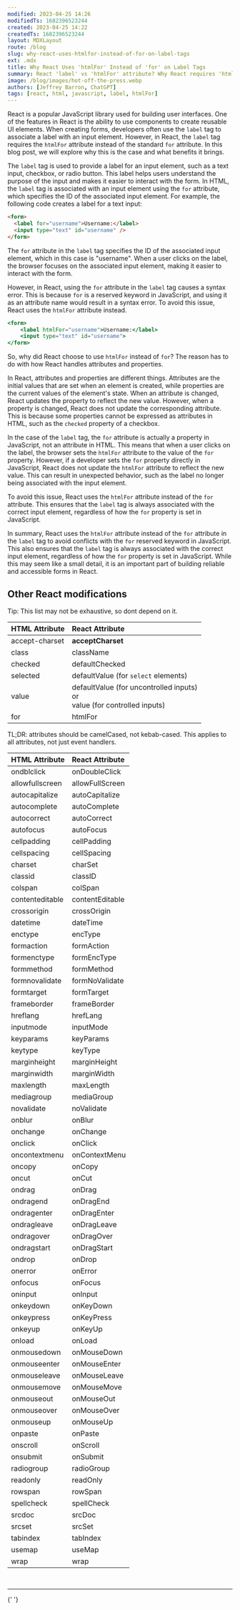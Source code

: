 ```yaml
---
modified: 2023-04-25 14:26
modifiedTs: 1682396523244
created: 2023-04-25 14:22
createdTs: 1682396523244
layout: MDXLayout
route: /blog
slug: why-react-uses-htmlfor-instead-of-for-on-label-tags
ext: .mdx
title: Why React Uses 'htmlFor' Instead of 'for' on Label Tags
summary: React 'label' vs 'htmlFor' attribute? Why React requires 'htmlFor'.
image: /blog/images/hot-off-the-press.webp
authors: [Jeffrey Barron, ChatGPT]
tags: [react, html, javascript, label, htmlFor]
---
```


React is a popular JavaScript library used for building user interfaces. One of the features in React is the ability to use components to create reusable UI elements. When creating forms, developers often use the `label` tag to associate a label with an input element. However, in React, the `label` tag requires the `htmlFor` attribute instead of the standard `for` attribute. In this blog post, we will explore why this is the case and what benefits it brings.

The `label` tag is used to provide a label for an input element, such as a text input, checkbox, or radio button. This label helps users understand the purpose of the input and makes it easier to interact with the form. In HTML, the `label` tag is associated with an input element using the `for` attribute, which specifies the ID of the associated input element. For example, the following code creates a label for a text input:

```html
<form>
  <label for="username">Username:</label>
  <input type="text" id="username" />
</form>
```

The `for` attribute in the `label` tag specifies the ID of the associated input element, which in this case is "username". When a user clicks on the label, the browser focuses on the associated input element, making it easier to interact with the form.

However, in React, using the `for` attribute in the `label` tag causes a syntax error. This is because `for` is a reserved keyword in JavaScript, and using it as an attribute name would result in a syntax error. To avoid this issue, React uses the `htmlFor` attribute instead.

```jsx
<form>
	<label htmlFor="username">Username:</label>
	<input type="text" id="username">
</form>
```

So, why did React choose to use `htmlFor` instead of `for`? The reason has to do with how React handles attributes and properties.

In React, attributes and properties are different things. Attributes are the initial values that are set when an element is created, while properties are the current values of the element's state. When an attribute is changed, React updates the property to reflect the new value. However, when a property is changed, React does not update the corresponding attribute. This is because some properties cannot be expressed as attributes in HTML, such as the `checked` property of a checkbox.

In the case of the `label` tag, the `for` attribute is actually a property in JavaScript, not an attribute in HTML. This means that when a user clicks on the label, the browser sets the `htmlFor` attribute to the value of the `for` property. However, if a developer sets the `for` property directly in JavaScript, React does not update the `htmlFor` attribute to reflect the new value. This can result in unexpected behavior, such as the label no longer being associated with the input element.

To avoid this issue, React uses the `htmlFor` attribute instead of the `for` attribute. This ensures that the `label` tag is always associated with the correct input element, regardless of how the `for` property is set in JavaScript.

In summary, React uses the `htmlFor` attribute instead of the `for` attribute in the `label` tag to avoid conflicts with the `for` reserved keyword in JavaScript. This also ensures that the `label` tag is always associated with the correct input element, regardless of how the `for` property is set in JavaScript. While this may seem like a small detail, it is an important part of building reliable and accessible forms in React.

## Other React modifications

Tip: This list may not be exhaustive, so dont depend on it.

| HTML Attribute | React Attribute                                                                   |
| :------------- | :-------------------------------------------------------------------------------- |
| accept-charset | **acceptCharset**                                                                 |
| class          | className                                                                         |
| checked        | defaultChecked                                                                    |
| selected       | defaultValue (for `select` elements)                                              |
| value          | defaultValue (for uncontrolled inputs)<br />or<br />value (for controlled inputs) |
| for            | htmlFor                                                                           |

TL;DR: attributes should be camelCased, not kebab-cased. This applies to all attributes, not just event handlers.

| HTML Attribute  | React Attribute |
| :-------------- | :-------------- |
| ondblclick      | onDoubleClick   |
| allowfullscreen | allowFullScreen |
| autocapitalize  | autoCapitalize  |
| autocomplete    | autoComplete    |
| autocorrect     | autoCorrect     |
| autofocus       | autoFocus       |
| cellpadding     | cellPadding     |
| cellspacing     | cellSpacing     |
| charset         | charSet         |
| classid         | classID         |
| colspan         | colSpan         |
| contenteditable | contentEditable |
| crossorigin     | crossOrigin     |
| datetime        | dateTime        |
| enctype         | encType         |
| formaction      | formAction      |
| formenctype     | formEncType     |
| formmethod      | formMethod      |
| formnovalidate  | formNoValidate  |
| formtarget      | formTarget      |
| frameborder     | frameBorder     |
| hreflang        | hrefLang        |
| inputmode       | inputMode       |
| keyparams       | keyParams       |
| keytype         | keyType         |
| marginheight    | marginHeight    |
| marginwidth     | marginWidth     |
| maxlength       | maxLength       |
| mediagroup      | mediaGroup      |
| novalidate      | noValidate      |
| onblur          | onBlur          |
| onchange        | onChange        |
| onclick         | onClick         |
| oncontextmenu   | onContextMenu   |
| oncopy          | onCopy          |
| oncut           | onCut           |
| ondrag          | onDrag          |
| ondragend       | onDragEnd       |
| ondragenter     | onDragEnter     |
| ondragleave     | onDragLeave     |
| ondragover      | onDragOver      |
| ondragstart     | onDragStart     |
| ondrop          | onDrop          |
| onerror         | onError         |
| onfocus         | onFocus         |
| oninput         | onInput         |
| onkeydown       | onKeyDown       |
| onkeypress      | onKeyPress      |
| onkeyup         | onKeyUp         |
| onload          | onLoad          |
| onmousedown     | onMouseDown     |
| onmouseenter    | onMouseEnter    |
| onmouseleave    | onMouseLeave    |
| onmousemove     | onMouseMove     |
| onmouseout      | onMouseOut      |
| onmouseover     | onMouseOver     |
| onmouseup       | onMouseUp       |
| onpaste         | onPaste         |
| onscroll        | onScroll        |
| onsubmit        | onSubmit        |
| radiogroup      | radioGroup      |
| readonly        | readOnly        |
| rowspan         | rowSpan         |
| spellcheck      | spellCheck      |
| srcdoc          | srcDoc          |
| srcset          | srcSet          |
| tabindex        | tabIndex        |
| usemap          | useMap          |
| wrap            | wrap            |

<br />
<hr />{' '}

